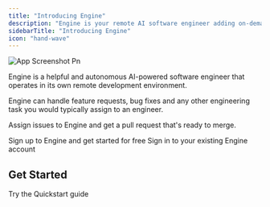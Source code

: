 ```yaml
---
title: "Introducing Engine"
description: "Engine is your remote AI software engineer adding on-demand engineering capacity within your existing tools and workflows."
sidebarTitle: "Introducing Engine"
icon: "hand-wave"
---
```


![App Screenshot Pn](/images/app_screenshot.png)

Engine is a helpful and autonomous AI-powered software engineer that operates in its own remote development environment.

Engine can handle feature requests, bug fixes and any other engineering task you would typically assign to an engineer.

Assign issues to Engine and get a pull request that's ready to merge.

<CardGroup cols="2">
  <Card title="Start for Free" icon="leafy-green">
    Sign up to Engine and get started for free
  </Card>
  <Card title="Sign in" icon="door-open">
    Sign in to your existing Engine account
  </Card>
</CardGroup>

## Get Started

<Tip>
  Try the Quickstart guide
</Tip>